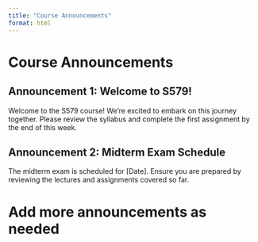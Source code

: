 ```yaml
---
title: "Course Announcements"
format: html
---
```


# Course Announcements

## Announcement 1: Welcome to S579!

Welcome to the S579 course! We're excited to embark on this journey together. Please review the syllabus and complete the first assignment by the end of this week.

## Announcement 2: Midterm Exam Schedule

The midterm exam is scheduled for [Date]. Ensure you are prepared by reviewing the lectures and assignments covered so far.

# Add more announcements as needed